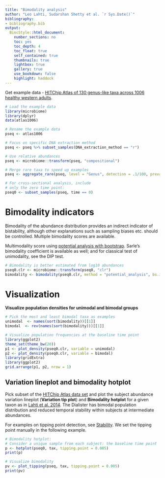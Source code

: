 ```yaml
---
title: "Bimodality analysis"
author: "Leo Lahti, Sudarshan Shetty et al. `r Sys.Date()`"
bibliography: 
- bibliography.bib
output:
  BiocStyle::html_document:
    number_sections: no
    toc: yes
    toc_depth: 4
    toc_float: true
    self_contained: true
    thumbnails: true
    lightbox: true
    gallery: true
    use_bookdown: false
    highlight: haddock
---
```

<!--
  %\VignetteEngine{knitr::rmarkdown}
  %\VignetteIndexEntry{microbiome tutorial - stability}
  %\usepackage[utf8]{inputenc}
  %\VignetteEncoding{UTF-8}  
-->


Get example data - [HITChip Atlas of 130 genus-like taxa across 1006 healthy western adults](http://www.nature.com/ncomms/2014/140708/ncomms5344/full/ncomms5344.html). 

```r
# Load the example data
library(microbiome)
library(dplyr)
data(atlas1006)

# Rename the example data
pseq <- atlas1006

# Focus on specific DNA extraction method
pseq <- pseq %>% subset_samples(DNA_extraction_method == "r")

# Use relative abundances
pseq <- microbiome::transform(pseq, "compositional")

# Merge rare taxa to speed up examples
pseq <- aggregate_rare(pseq, level = "Genus", detection = .1/100, prevalence = 10/100)

# For cross-sectional analysis, include
# only the zero time point:
pseq0 <- subset_samples(pseq, time == 0)
```


# Bimodality indicators

Bimodality of the abundance distribution provides an indirect
indicator of bistability, although other explanations such as sampling
biases etc. should be controlled. Multiple bimodality scores are
available.


Multimodality score using [potential analysis with
bootstrap](http://www.nature.com/ncomms/2014/140708/ncomms5344/full/ncomms5344.html). Sarle's bimodality coefficient is available as well; and for classical test of unimodality, see the DIP test.

```r
# Bimodality is better estimated from log10 abundances
pseq0.clr <- microbiome::transform(pseq0, "clr")
bimodality <- bimodality(pseq0.clr, method = "potential_analysis", bs.iter = 20)
```

# Visualization   

**Visualize population densities for unimodal and bimodal groups**

```r
# Pick the most and least bimodal taxa as examples
unimodal  <- names(sort(bimodality))[[1]]
bimodal  <- rev(names(sort(bimodality)))[[1]]

# Visualize population frequencies at the baseline time point
library(ggplot2)
theme_set(theme_bw(20))
p1 <- plot_density(pseq0.clr, variable = unimodal) 
p2 <- plot_density(pseq0.clr, variable = bimodal) 
library(gridExtra)
library(ggplot2)
grid.arrange(p1, p2, nrow = 1)
```


## Variation lineplot and bimodality hotplot

Pick subset of the [HITChip Atlas data set](http://doi.org/10.5061/dryad.pk75d) and plot the subject abundance variation lineplot (**Variation tip plot**) and **Bimodality hotplot** for a given taxon as in [Lahti et al. 2014](http://www.nature.com/ncomms/2014/140708/ncomms5344/full/ncomms5344.html). The Dialister has bimodal population distribution and reduced temporal stability within subjects at intermediate abundances.

For examples on tipping point detection, see
[Stability](Stability). We set the tipping point manually in the
following example.

```r
# Bimodality hotplot:
# Consider a unique sample from each subject: the baseline time point 
p <- hotplot(pseq0, tax, tipping.point = 0.005)
print(p)

# Visualize bimodality
pv <- plot_tipping(pseq, tax, tipping.point = 0.005)
print(pv)
```

